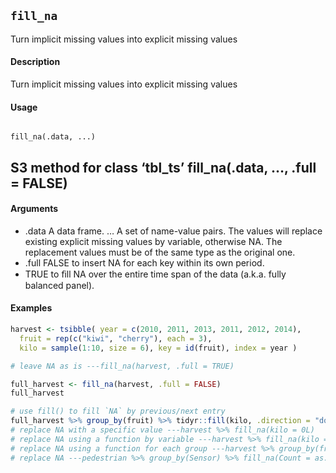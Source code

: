 
## ``fill_na`` 
Turn implicit missing values into explicit missing values

#### Description 
Turn implicit missing values into explicit missing values

#### Usage

<pre><code>
fill_na(.data, ...)
</code></pre>

## S3 method for class 'tbl_ts' fill_na(.data, ..., .full = FALSE)

#### Arguments 
* .data A data frame. ... A set of name-value pairs. 
The values will replace existing explicit missing values by variable, otherwise NA. 
The replacement values must be of the same type as the original one.
* .full FALSE to insert NA for each key within its own period. 
 - TRUE to ﬁll NA over the entire time span of the data (a.k.a. fully balanced panel).


#### Examples
```r
harvest <- tsibble( year = c(2010, 2011, 2013, 2011, 2012, 2014), 
  fruit = rep(c("kiwi", "cherry"), each = 3), 
  kilo = sample(1:10, size = 6), key = id(fruit), index = year )

# leave NA as is ---fill_na(harvest, .full = TRUE)
```
```r
full_harvest <- fill_na(harvest, .full = FALSE) 
full_harvest
```
```r
# use fill() to fill `NA` by previous/next entry 
full_harvest %>% group_by(fruit) %>% tidyr::fill(kilo, .direction = "down")
# replace NA with a specific value ---harvest %>% fill_na(kilo = 0L)
# replace NA using a function by variable ---harvest %>% fill_na(kilo = sum(kilo))
# replace NA using a function for each group ---harvest %>% group_by(fruit) %>% fill_na(kilo = sum(kilo))
# replace NA ---pedestrian %>% group_by(Sensor) %>% fill_na(Count = as.integer(median(Count)))
```
